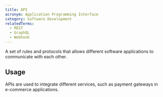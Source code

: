 ```yaml
---
title: API
acronym: Application Programming Interface
category: Software Development
relatedTerms:
  - REST
  - GraphQL
  - Webhook
---
```


A set of rules and protocols that allows different software applications to communicate with each other.

## Usage

APIs are used to integrate different services, such as payment gateways in e-commerce applications.
